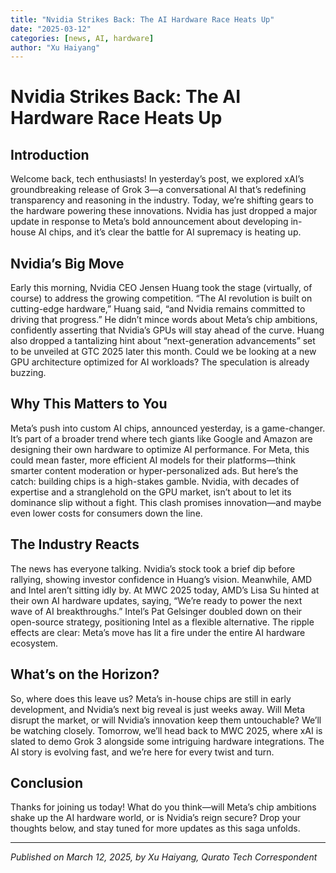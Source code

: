 ```yaml
---
title: "Nvidia Strikes Back: The AI Hardware Race Heats Up"
date: "2025-03-12"
categories: [news, AI, hardware]
author: "Xu Haiyang"
---
```


# Nvidia Strikes Back: The AI Hardware Race Heats Up

## Introduction

Welcome back, tech enthusiasts! In yesterday’s post, we explored xAI’s groundbreaking release of Grok 3—a conversational AI that’s redefining transparency and reasoning in the industry. Today, we’re shifting gears to the hardware powering these innovations. Nvidia has just dropped a major update in response to Meta’s bold announcement about developing in-house AI chips, and it’s clear the battle for AI supremacy is heating up.

## Nvidia’s Big Move

Early this morning, Nvidia CEO Jensen Huang took the stage (virtually, of course) to address the growing competition. “The AI revolution is built on cutting-edge hardware,” Huang said, “and Nvidia remains committed to driving that progress.” He didn’t mince words about Meta’s chip ambitions, confidently asserting that Nvidia’s GPUs will stay ahead of the curve. Huang also dropped a tantalizing hint about “next-generation advancements” set to be unveiled at GTC 2025 later this month. Could we be looking at a new GPU architecture optimized for AI workloads? The speculation is already buzzing.

## Why This Matters to You

Meta’s push into custom AI chips, announced yesterday, is a game-changer. It’s part of a broader trend where tech giants like Google and Amazon are designing their own hardware to optimize AI performance. For Meta, this could mean faster, more efficient AI models for their platforms—think smarter content moderation or hyper-personalized ads. But here’s the catch: building chips is a high-stakes gamble. Nvidia, with decades of expertise and a stranglehold on the GPU market, isn’t about to let its dominance slip without a fight. This clash promises innovation—and maybe even lower costs for consumers down the line.

## The Industry Reacts

The news has everyone talking. Nvidia’s stock took a brief dip before rallying, showing investor confidence in Huang’s vision. Meanwhile, AMD and Intel aren’t sitting idly by. At MWC 2025 today, AMD’s Lisa Su hinted at their own AI hardware updates, saying, “We’re ready to power the next wave of AI breakthroughs.” Intel’s Pat Gelsinger doubled down on their open-source strategy, positioning Intel as a flexible alternative. The ripple effects are clear: Meta’s move has lit a fire under the entire AI hardware ecosystem.

## What’s on the Horizon?

So, where does this leave us? Meta’s in-house chips are still in early development, and Nvidia’s next big reveal is just weeks away. Will Meta disrupt the market, or will Nvidia’s innovation keep them untouchable? We’ll be watching closely. Tomorrow, we’ll head back to MWC 2025, where xAI is slated to demo Grok 3 alongside some intriguing hardware integrations. The AI story is evolving fast, and we’re here for every twist and turn.

## Conclusion

Thanks for joining us today! What do you think—will Meta’s chip ambitions shake up the AI hardware world, or is Nvidia’s reign secure? Drop your thoughts below, and stay tuned for more updates as this saga unfolds.

---

*Published on March 12, 2025, by Xu Haiyang, Qurato Tech Correspondent*